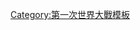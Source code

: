 {{Campaign
|name = Campaignbox World War I
|title = [[第一次世界大战]]主要戰區
|tracking = <includeonly>no</includeonly>
|listclass = hlist
|battles= 
;[[歐洲戰區 (第一次世界大戰)|歐洲戰區]]
* [[西方戰線 (第一次世界大戰)|西方戰線]]
* [[东方战线 (第一次世界大战)|東方戰線]]
* [[意大利戰線 (第一次世界大战)|意大利戰線]]
* [[巴爾幹戰線 (第一次世界大戰)|巴爾幹戰線]]
;[[中东战场 (第一次世界大战)|中東戰區]]
* [[高加索戰役 (第一次世界大戰)|高加索地區]]
* [[美索不達米亞戰役|美索不達米亞地區]]
* [[西奈及巴勒斯坦战役|西奈半島及巴勒斯坦地區]]
* [[加里波利之战|加里波利]]
* [[波斯戰役|波斯地區]]
;[[非洲战场 (第一次世界大战)|非洲戰區]]
* [[西南非戰役|西南非]]
* [[西非戰役 (第一次世界大戰)|西非地區]]
**{{le|多哥蘭戰役|Togoland campaign|多哥蘭地區}}
**[[喀麥隆戰役|喀麥隆地區]]
* [[東非戰役 (第一次世界大戰)|東非地區]]
* [[第一次世界大战北非战场|北非地區]]
* [[索馬利蘭戰役|索馬利蘭地區]]
}}<noinclude>
[[Category:第一次世界大戰模板]]
</noinclude>